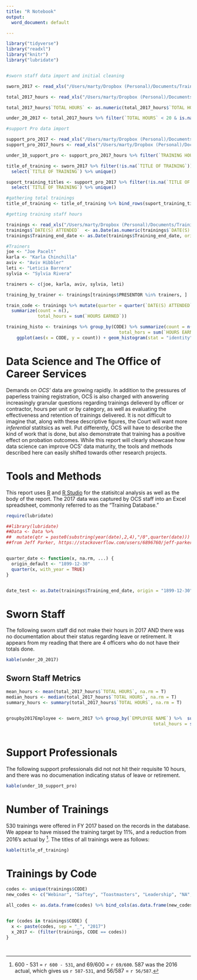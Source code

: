 ```yaml
---
title: "R Notebook"
output:
  word_document: default

---
```

```r

library("tidyverse")
library("readxl")
library("knitr")
library("lubridate")


#sworn staff data import and initial cleaning

sworn_2017 <- read_xls("/Users/marty/Dropbox (Personal)/Documents/Training/Database/2017TrainingDatabase.xls", sheet = 2)

total_2017_hours <- read_xls("/Users/marty/Dropbox (Personal)/Documents/Training/Database/2017TrainingDatabase.xls", sheet = 3)

total_2017_hours$`TOTAL HOURS` <- as.numeric(total_2017_hours$`TOTAL HOURS`)

under_20_2017 <- total_2017_hours %>% filter(`TOTAL HOURS` < 20 & is.na(`LEAVE START`))

#support Pro data import 

support_pro_2017 <- read_xls("/Users/marty/Dropbox (Personal)/Documents/Training/Database/Updated Support Staff 2017.xls", sheet = 1)
support_pro_2017_hours <- read_xls("/Users/marty/Dropbox (Personal)/Documents/Training/Database/Updated Support Staff 2017.xls", sheet = 2)

under_10_support_pro <- support_pro_2017_hours %>% filter(`TRAINING HOURS`< 10)

title_of_training <- sworn_2017 %>% filter(!is.na(`TITLE OF TRAINING`)) %>% 
  select(`TITLE OF TRAINING`) %>% unique()

suport_training_titles <- support_pro_2017 %>% filter(!is.na(`TITLE OF TRAINING`)) %>%
  select(`TITLE OF TRAINING`) %>% unique()

#gathering total trainings
title_of_training <- title_of_training %>% bind_rows(suport_training_titles) %>% unique()

#getting training staff hours

trainings <- read_xls("/Users/marty/Dropbox (Personal)/Documents/Training/Database/2017TrainingDatabase.xls", sheet = 5)
trainings$`DATE(S) ATTENDED`  <- as.Date(as.numeric(trainings$`DATE(S) ATTENDED`), origin = "1899-12-30")
trainings$Training_end_date <- as.Date(trainings$Training_end_date, origin = "1899-12-30")

#Trainers
joe <- "Joe Pacelt"
karla <- "Karla Chinchilla"
aviv <- "Aviv Hibbler"
leti <- "Leticia Barrera"
sylvia <- "Sylvia Rivera"

trainers <- c(joe, karla, aviv, sylvia, leti)

training_by_trainer <- trainings[trainings$PRESENTOR %in% trainers, ]

train_code <- trainings %>% mutate(quarter = quarter(`DATE(S) ATTENDED`)) %>% group_by(CODE, quarter) %>% 
  summarize(count = n(),
            total_hours = sum(`HOURS EARNED`))

training_histo <- trainings %>% group_by(CODE) %>% summarize(count = n(),
                                           total_hors = sum(`HOURS EARNED`)) %>%
    ggplot(aes(x = CODE, y = count)) + geom_histogram(stat = "identity") + coord_flip()
```
# Data Science and The Office of Career Services
Demands on *OCS'* data are growing rapidly. In addition to the pressures of paperless training registration, OCS is also charged with answering increasingly granular questions regarding trainings delieverd by officer or contractor, hours per unit or by category, as well as evaluating the effectiveness and retention of trainings delivered. It is not difficult to imagine that, along with these descriptive figures, the Court will want more *inferential* statitsics as well. Put differently, OCS will have to describe the kind of work that is done, but also demonstrate that training has a positive effect on probation outcomes. While this report will clearly showcase how data science can improve OCS' data maturity, the tools and methods described here can easily shifted towards other research projects. 

# Tools and Methods
This report uses [R](https://www.r-project.org) and [R Studio](https://www.rstudio.com) for the statisitcal analysis as well as the body of the report. The 2017 data was captured by OCS staff into an Excel spreadsheet, commonly referred to as the "Training Database."
```r
require(lubridate)

##library(lubridate)
##Data <- Data %>%
##  mutate(qtr = paste0(substring(year(date),2,4),"/0",quarter(date))) 
##from Jeff Parker, https://stackoverflow.com/users/6896760/jeff-parker


quarter_date <- function(x, na.rm, ...) {
  origin_default <- "1899-12-30"
  quarter(x, with_year = TRUE)
}


date_test <- as.Date(trainings$Training_end_date, origin = "1899-12-30")

```
# Sworn Staff

The following sworn staff did not make their hours in 2017 AND there was no documentation about their status regarding leave or retirement. It appears from my reading that there are 4 officers who do not have their totals done.
```r
kable(under_20_2017)
```
## Sworn Staff Metrics

```r

mean_hours <- mean(total_2017_hours$`TOTAL HOURS`, na.rm = T)
median_hours <- median(total_2017_hours$`TOTAL HOURS`, na.rm = T)
summary_hours <- summary(total_2017_hours$`TOTAL HOURS`, na.rm = T)


groupby2017Employee <- sworn_2017 %>% group_by(`EMPLOYEE NAME`) %>%  summarize(training_count = n(),
                                                        total_hours = sum(HOURS, na.rm = T))
       
```

# Support Professionals

The following support professionals did not not hit their requisite 10 hours, and there was no documenation indicating status of leave or retirement.

```r
kable(under_10_support_pro)
```

# Number of Trainings 

530 trainings were offered in FY 2017 based on the records in the database. We appear to have missed the training target by 11%, and a reduction from 2016's actual by [^1]. The titles of all trainings were as follows:
```r
kable(title_of_training)
```

# Trainings by Code
```r

codes <- unique(trainings$CODE)
new_codes <- c("Webinar", "Saftey", "Toastmasters", "Leadership", "NA", "Wellness", "Service Provider", "Support Professional", "Legal", "Effective Case Works", "Computer", "Mental Health", "Medical", "Domestic Violence", "Education", "Saftey", "YASI", "Other", "DCFS", "Equity and Inclusion", "Education--Legal", "Human Trafficking", "Substance Abuse", "Education", "Violence Prevention", "Sexually Problematic Behavior", "JDAI", "Violence Prevention", "Cyber Crime", "JTDC", "Gangs", "Clinical", "Sex Trafficking", "JDAI", "LGBTQQIA")

all_codes <- as.data.frame(codes) %>% bind_cols(as.data.frame(new_codes))


for (codes in trainings$CODE) {
  x <- paste(codes, sep = "_", "2017")
  x_2017 <- (filter(trainings, CODE == codes))
}




```

[^1]: 600 - 531 = `r 600 - 531`, and 69/600 = `r 69/600`. 587 was the 2016 actual, which gives us `r 587-531`, and 56/587 = `r 56/587`. 
